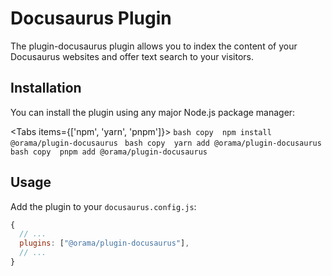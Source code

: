 
# Docusaurus Plugin

The plugin-docusaurus plugin allows you to index the content of your Docusaurus websites and offer text search to your visitors.

## Installation

You can install the plugin using any major Node.js package manager:

<Tabs items={['npm', 'yarn', 'pnpm']}>
  <Tab>
    ```bash copy 
    npm install @orama/plugin-docusaurus
    ```
  </Tab>
  <Tab>
    ```bash copy 
    yarn add @orama/plugin-docusaurus
    ```
  </Tab>
  <Tab>
    ```bash copy 
    pnpm add @orama/plugin-docusaurus
    ```
  </Tab>
</Tabs>
## Usage

Add the plugin to your `docusaurus.config.js`:

```js
{
  // ...
  plugins: ["@orama/plugin-docusaurus"],
  // ...
}
```
